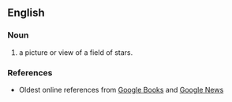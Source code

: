 ==English==

===Noun===


# a picture or view of a field of stars.

===References===
*Oldest online references from [http://books.google.com/books?q=starscape+date%3A0-1900 Google Books] and [http://news.google.com/archivesearch?q=starscape&as_hdate=1984 Google News]
{{en-noun}}